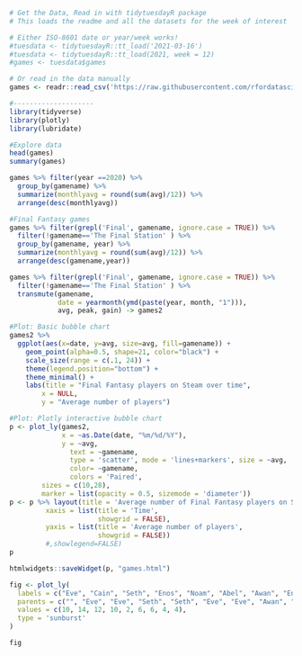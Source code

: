 ```r
# Get the Data, Read in with tidytuesdayR package
# This loads the readme and all the datasets for the week of interest

# Either ISO-8601 date or year/week works!
#tuesdata <- tidytuesdayR::tt_load('2021-03-16')
#tuesdata <- tidytuesdayR::tt_load(2021, week = 12)
#games <- tuesdata$games

# Or read in the data manually
games <- readr::read_csv('https://raw.githubusercontent.com/rfordatascience/tidytuesday/master/data/2021/2021-03-16/games.csv')

#--------------------
library(tidyverse)
library(plotly)
library(lubridate)

#Explore data
head(games)
summary(games)

games %>% filter(year ==2020) %>% 
  group_by(gamename) %>% 
  summarize(monthlyavg = round(sum(avg)/12)) %>% 
  arrange(desc(monthlyavg))

#Final Fantasy games 
games %>% filter(grepl('Final', gamename, ignore.case = TRUE)) %>% 
  filter(!gamename=='The Final Station' ) %>%
  group_by(gamename, year) %>% 
  summarize(monthlyavg = round(sum(avg)/12)) %>% 
  arrange(desc(gamename,year))

games %>% filter(grepl('Final', gamename, ignore.case = TRUE)) %>%
  filter(!gamename=='The Final Station' ) %>%
  transmute(gamename,
            date = yearmonth(ymd(paste(year, month, "1"))),
            avg, peak, gain) -> games2

#Plot: Basic bubble chart
games2 %>%
  ggplot(aes(x=date, y=avg, size=avg, fill=gamename)) +
    geom_point(alpha=0.5, shape=21, color="black") + 
    scale_size(range = c(.1, 24)) +
    theme(legend.position="bottom") +
    theme_minimal() +
    labs(title = "Final Fantasy players on Steam over time",
        x = NULL,
        y = "Average number of players")

#Plot: Plotly interactive bubble chart
p <- plot_ly(games2, 
             x = ~as.Date(date, "%m/%d/%Y"), 
             y = ~avg, 
               text = ~gamename,
               type = 'scatter', mode = 'lines+markers', size = ~avg, 
               color= ~gamename, 
               colors = 'Paired',
        sizes = c(10,28),
        marker = list(opacity = 0.5, sizemode = 'diameter'))
p <- p %>% layout(title = 'Average number of Final Fantasy players on Steam',
         xaxis = list(title = 'Time',
                      showgrid = FALSE),
         yaxis = list(title = 'Average number of players', 
                      showgrid = FALSE))
         #,showlegend=FALSE)
p

htmlwidgets::saveWidget(p, "games.html")
```

```r
fig <- plot_ly(
  labels = c("Eve", "Cain", "Seth", "Enos", "Noam", "Abel", "Awan", "Enoch", "Azura"),
  parents = c("", "Eve", "Eve", "Seth", "Seth", "Eve", "Eve", "Awan", "Eve"),
  values = c(10, 14, 12, 10, 2, 6, 6, 4, 4),
  type = 'sunburst'
)

fig
```
